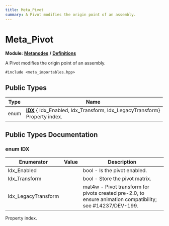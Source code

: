 ```yaml
---
title: Meta_Pivot
summary: A Pivot modifies the origin point of an assembly. 
---
```


# Meta_Pivot

**Module:** **[Metanodes](../../modules/metanodes/index.mdx)** **/** **[Definitions](../../modules/metanodes/definitions.mdx)**

A Pivot modifies the origin point of an assembly. 

`#include <meta_importables.hpp>`

## Public Types

| Type           | Name           |
| -------------- | -------------- |
| enum| **[IDX](../metanodes/meta-pivot.mdx#enum-idx)** { Idx_Enabled, Idx_Transform, Idx_LegacyTransform}<br />Property index.  |

## Public Types Documentation

### enum IDX

| Enumerator | Value | Description |
| ---------- | ----- | ----------- |
| Idx_Enabled | | bool - Is the pivot enabled.   |
| Idx_Transform | | bool - Store the pivot matrix.   |
| Idx_LegacyTransform | | mat4w - Pivot transform for pivots created pre-2.0, to ensure animation compatibility; see #14237/DEV-199.   |

Property index. 
